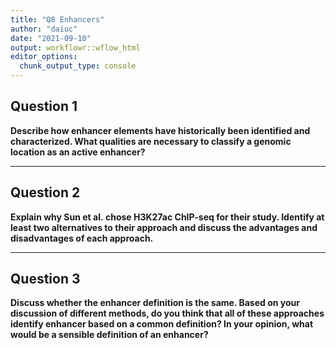 ```yaml
---
title: "Q8 Enhancers"
author: "daiuc"
date: "2021-09-10"
output: workflowr::wflow_html
editor_options:
  chunk_output_type: console
---
```


## Question 1

**Describe how enhancer elements have historically been identified and characterized. What qualities are necessary to classify a genomic location as an active enhancer?**

---

## Question 2

**Explain why Sun et al. chose H3K27ac ChIP-seq for their study. Identify at least two alternatives to their approach and discuss the advantages and disadvantages of each approach.**

---

## Question 3

**Discuss whether the enhancer definition is the same. Based on your discussion of different methods, do you think that all of these approaches identify enhancer based on a common definition? In your opinion, what would be a sensible definition of an enhancer?**
